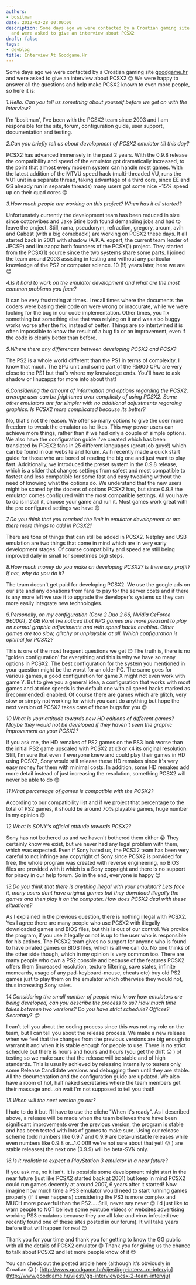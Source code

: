 ```yaml
---
authors:
- bositman
date: 2012-03-28 00:00:00
description: Some days ago we were contacted by a Croatian gaming site goodgame.hr
  and were asked to give an interview about PCSX2
draft: false
tags:
- devblog
title: Interview At Goodgame.Hr
---
```


Some days ago we were contacted by a Croatian gaming site
[goodgame.hr](http://www.goodgame.hr) and were asked to give an
interview about PCSX2
😊 We were happy to answer all the questions and
help make PCSX2 known to even more people, so here it is:

<!-- truncate -->

*1.Hello. Can you tell us something about yourself before we get on with
the interview?*

I'm 'bositman', I've been with the PCSX2 team since 2003 and I am
responsible for the site, forum, configuration guide, user support,
documentation and testing.


*2.Can you briefly tell us about development of PCSX2 emulator till this
day?*

PCSX2 has advanced immensely in the past 2 years. With the 0.9.8 release
the compatibility and speed of the emulator got dramatically increased,
to the point that almost every modern system can handle most games. With
the latest addition of the MTVU speed hack (multi-threaded VU, runs the
VU1 unit in a separate thread, taking advantage of a third core, since
EE and GS already run in separate threads) many users got some nice
~15% speed up on their quad cores
😊


*3.How much people are working on this project? When has it all
started?*

Unfortunately currently the development team has been reduced in size
since cottonvibes and Jake Stine both found demanding jobs and had to
leave the project. Still, rama, pseudonym, refraction, gregory, arcum,
avih and Gabest (with a big comeback!) are working on PCSX2 these days.
It all started back in 2001 with shadow (A.K.A. expert, the current team
leader of JPCSP) and linuzappz both founders of the PCSX(1) project.
They started from the PCSX(1) source since the two systems share some
parts. I joined the team around 2003 assisting in testing and without
any particular knowledge of the PS2 or computer science. 10 (!!) years
later, here we are
😊

*4.Is it hard to work on the emulator development and what are the most
common problems you face?*

It can be very frustrating at times. I recall times where the documents
the coders were basing their code on were wrong or inaccurate, while we
were looking for the bug in our code implementation. Other times, you
fix something but something else that was relying on it and was also
buggy works worse after the fix, instead of better.
Things are so intertwined it is often impossible to know the result of a
bug fix or an improvement, even if the code is clearly better than
before.

*5.Where there any differences between developing PCSX2 and PCSX?*

The PS2 is a whole world different than the PS1 in terms of complexity,
I know that much. The SPU unit and some part of the R5900 CPU are very
close to the PS1 but that's where my knowledge ends. You'll have to
ask shadow or linuzappz for more info about that!

*6.Considering the amount of information and options regarding the
PCSX2, average user can be frightened over complicity of using PCSX2.
Some other emulators are far simpler with no additional adjustments
regarding graphics. Is PCSX2 more complicated because its better?*

No, that's not the reason. We offer so many options to give the user
more freedom to tweak the emulator as he likes. This way power users can
achieve more things, rather than if we had only a couple of simple
options.
We also have the configuration guide I've created which has been
translated by PCSX2 fans in 25 different languages (great job guys!)
which can be found in our website and forum. Avih recently made a quick
start guide for those who are bored of reading the big one and just want
to play fast.
Additionally, we introduced the preset system in the 0.9.8 release,
which is a slider that changes settings from safest and most compatible
to fastest and less compatible for some fast and easy tweaking without
the need of knowing what the options do.
We understand that the new users might be scared by the dozens of
options PCSX2 has, but since 0.9.8 the emulator comes configured with
the most compatible settings. All you have to do is install it, choose
your game and run it. Most games work great with the pre configured
settings we have
😊

*7.Do you think that you reached the limit in emulator development or
are there more things to add in PCSX2?*

There are tons of things that can still be added in PCSX2. Netplay and
USB emulation are two things that come in mind which are in very early
development stages. Of course compatibility and speed are still being
improved daily in small (or sometimes big) steps.

*8.How much money do you make on developing PCSX2? Is there any profit?
If not, why do you do it?*

The team doesn't get paid for developing PCSX2. We use the google ads
on our site and any donations from fans to pay for the server costs and
if there is any more left we use it to upgrade the developer's systems
so they can more easily integrate new technologies.

*9.Personally, on my configuration (Core 2 Duo 2.66, Nvidia GeForce
9600GT, 2 GB Ram) Ive noticed that RPG games are more pleasant to play
on normal graphic adjustments and with speed hacks enabled. Other games
are too slow, glitchy or unplayable at all. Which configuration is
optimal for PCSX2?*

This is one of the most frequent questions we get
😊 The truth is, there is no 'golden
configuration' for everything and this is why we have so many options
in PCSX2. The best configuration for the system you mentioned in your
question might be the worst for an older PC. The same goes for various
games, a good configuration for game X might not even work with game Y.
But to give you a general idea, a configuration that works with most
games and at nice speeds is the default one with all speed hacks marked
as [recommended] enabled. Of course there are games which are glitch,
very slow or simply not working for which you cant do anything but hope
the next version of PCSX2 takes care of those bugs for you
😊

*10.What is your attitude towards new HD editions of different games?
Maybe they would not be developed if they haven't seen the graphic
improvement on your PCSX2?*

If you ask me, the HD remakes of PS2 games on the PS3 look worse than
the initial PS2 game upscaled with PCSX2 at x3 or x4 its original
resolution. Still, I'm sure that even if everyone knew and could play
their games in HD using PCSX2, Sony would still release these HD remakes
since it's very easy money for them with minimal costs.
In addition, some HD remakes add more detail instead of just increasing
the resolution, something PCSX2 will never be able to do
😊

*11.What percentage of games is compatible with the PCSX2?*

According to our compatibility list and if we project that percentage to
the total of PS2 games, it should be around 70% playable games, huge
number in my opinion
😊

*12.What is SONY's official attitude towards PCSX2?*

Sony has not bothered us and we haven't bothered them either
😛 They certainly know we exist, but we never had
any legal problem with them, which was expected.
Even if Sony hated us, the PCSX2 team has been very careful to not
infringe any copyright of Sony since PCSX2 is provided for free, the
whole program was created with reverse engineering, no BIOS files are
provided with it which is a Sony copyright and there is no support for
piracy in our help forum.
So in the end, everyone is happy
😊

*13.Do you think that there is anything illegal with your emulator? Lets
face it, many users dont have original games but they download illegally
the games and then play it on the computer. How does PCSX2 deal with
these situations?*

As I explained in the previous question, there is nothing illegal with
PCSX2. Yes I agree there are many people who use PCSX2 with illegally
downloaded games and BIOS files, but this is out of our control. We
provide the program, if you use it legally or not is up to the user who
is responsible for his actions. The PCSX2 team gives no support for
anyone who is found to have pirated games or BIOS files, which is all we
can do.
No one thinks of the other side though, which in my opinion is very
common too. There are many people who own a PS2 console and because of
the features PCSX2 offers them (increased resolution, texture filtering,
save states, infinite memcards, usage of any pad-keyboard-mouse, cheats
etc) buy old PS2 games just to play them on the emulator which otherwise
they would not, thus increasing Sony sales.

*14.Considering the small number of people who know how emulators are
being developed, can you describe the process to us? How much time takes
between two versions? Do you have strict schedule? Offices? Secretary?
😊*

I can't tell you about the coding process since this was not my role on
the team, but I can tell you about the release process. We make a new
release when we feel that the changes from the previous versions are big
enough to warrant it and when it is stable enough for people to use.
There is no strict schedule but there is hours and hours and hours (you
get the drift
😛 ) of testing so we make sure that the release
will be stable and of high standards. This is usually achieved by
releasing internally to testers only some Release Candidate versions and
debugging them until they are stable. All the documentation and the
configuration guide are updated. We also have a room of hot, half naked
secretaries where the team members get their massage and...oh wait I'm
not supposed to tell you that!!

*15.When will the next version go out?*

I hate to do it but I'll have to use the cliche "When it's ready".
As I described above, a release will be made when the team believes
there have been significant improvements over the previous version, the
program is stable and has been tested with lots of games to make sure.
Using our release scheme (odd numbers like 0.9.7 and 0.9.9 are
beta-unstable releases while even numbers like 0.9.8 or...1.0.0(!!!
we're not sure about that yet!
😛 ) are stable releases) the next one (0.9.9) will
be beta-SVN only.

*16.Is it realistic to expect a PlayStation 3 emulator in a near
future?*

If you ask me, no it isn't. It is possible some development might start
in the near future (just like PCSX2 started back at 2001) but keep in
mind PCSX2 could run games decently at around 2007, 6 years after it
started! Now imagine how much time a PS3 emulator would need to start
running games properly (if it ever happens) considering the PS3 is more
complex and MUCH more powerful than the PS2....
Still, never say never
😊 I'd just like to warn people to NOT believe
some youtube videos or websites advertising working PS3 emulators
because they are all fake and virus infested (we recently found one of
these sites posted in our forum). It will take years before that will
happen for real
😊

Thank you for your time and thank you for getting to know the GG public
with all the details of PCSX2 emulator
😊
Thank you for giving us the chance to talk about PCSX2 and let more
people know of it
😊

You can check out the posted article here (although it's obviously in
Croatian
😛 ):
[http://www.goodgame.hr/vijesti/gg-interv...m-intervju](http://www.goodgame.hr/vijesti/gg-interviewpcsx-2-team-intervju)
